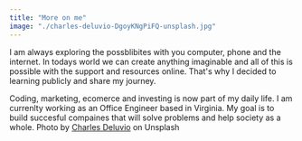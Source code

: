 ```yaml
---
title: "More on me"
image: "./charles-deluvio-DgoyKNgPiFQ-unsplash.jpg"
---
```


I am always exploring the possblibites with you computer, phone and the internet. In todays world we can create anything imaginable and all of this is possible with the support and resources online. That's why I decided to learning publicly and share my journey. 

Coding, marketing, ecomerce and investing is now part of my daily life. I am currenlty working as an Office Engineer based in Virginia. My goal is to build succesful compaines that will solve problems and help society as a whole. 
Photo by <a href="https://unsplash.com/@charlesdeluvio?utm_source=unsplash&utm_medium=referral&utm_content=creditCopyText" target="_blank" rel="nofollow noopener noreferrer" aria-label="External Link"><Underlining color={Theme.colors.tertiary} hoverColor={Theme.colors.secondary}>Charles Deluvio</Underlining></a> on Unsplash
